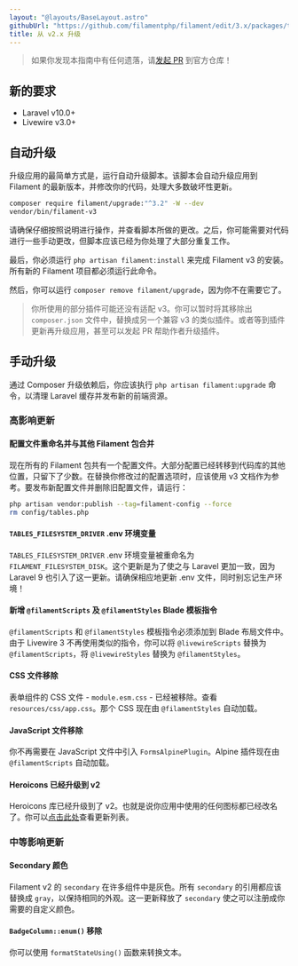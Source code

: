 ```yaml
---
layout: "@layouts/BaseLayout.astro"
githubUrl: "https://github.com/filamentphp/filament/edit/3.x/packages/tables/docs/13-upgrade-guide.md"
title: 从 v2.x 升级
---
```


> 如果你发现本指南中有任何遗落，请[发起 PR](https://github.com/filamentphp/filament/edit/3.x/packages/tables/docs/13-upgrade-guide.md) 到官方仓库！

## 新的要求

- Laravel v10.0+
- Livewire v3.0+

## 自动升级

升级应用的最简单方式是，运行自动升级脚本。该脚本会自动升级应用到 Filament 的最新版本，并修改你的代码，处理大多数破坏性更新。

```bash
composer require filament/upgrade:"^3.2" -W --dev
vendor/bin/filament-v3
```

请确保仔细按照说明进行操作，并查看脚本所做的更改。之后，你可能需要对代码进行一些手动更改，但脚本应该已经为你处理了大部分重复工作。

最后，你必须运行 `php artisan filament:install` 来完成 Filament v3 的安装。所有新的 Filament 项目都必须运行此命令。

然后，你可以运行 `composer remove filament/upgrade`，因为你不在需要它了。

> 你所使用的部分插件可能还没有适配 v3。你可以暂时将其移除出 `composer.json` 文件中，替换成另一个兼容 v3 的类似插件。或者等到插件更新再升级应用，甚至可以发起 PR 帮助作者升级插件。

## 手动升级

通过 Composer 升级依赖后，你应该执行 `php artisan filament:upgrade` 命令，以清理 Laravel 缓存并发布新的前端资源。

### 高影响更新

#### 配置文件重命名并与其他 Filament 包合并

现在所有的 Filament 包共有一个配置文件。大部分配置已经转移到代码库的其他位置，只留下了少数。在替换你修改过的配置选项时，应该使用 v3 文档作为参考。要发布新配置文件并删除旧配置文件，请运行：

```bash
php artisan vendor:publish --tag=filament-config --force
rm config/tables.php
```

#### `TABLES_FILESYSTEM_DRIVER` .env 环境变量

`TABLES_FILESYSTEM_DRIVER` .env 环境变量被重命名为 `FILAMENT_FILESYSTEM_DISK`。这个更新是为了使之与 Laravel 更加一致，因为 Laravel 9 也引入了这一更新。请确保相应地更新 .env 文件，同时别忘记生产环境！

#### 新增 `@filamentScripts` 及 `@filamentStyles` Blade 模板指令

`@filamentScripts` 和 `@filamentStyles` 模板指令必须添加到 Blade 布局文件中。由于 Livewire 3 不再使用类似的指令，你可以将 `@livewireScripts` 替换为 `@filamentScripts`，将 `@livewireStyles` 替换为 `@filamentStyles`。

#### CSS 文件移除

表单组件的 CSS 文件 - `module.esm.css` - 已经被移除。查看 `resources/css/app.css`。那个 CSS 现在由 `@filamentStyles` 自动加载。

#### JavaScript 文件移除

你不再需要在 JavaScript 文件中引入 `FormsAlpinePlugin`。Alpine 插件现在由 `@filamentScripts` 自动加载。

#### Heroicons 已经升级到 v2

Heroicons 库已经升级到了 v2。也就是说你应用中使用的任何图标都已经改名了。你可以[点击此处](https://github.com/tailwindlabs/heroicons/releases/tag/v2.0.0)查看更新列表。

### 中等影响更新

#### Secondary 颜色

Filament v2 的 `secondary` 在许多组件中是灰色。所有 `secondary` 的引用都应该替换成 `gray`，以保持相同的外观。这一更新释放了 `secondary` 使之可以注册成你需要的自定义颜色。

#### `BadgeColumn::enum()` 移除

你可以使用 `formatStateUsing()` 函数来转换文本。

